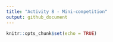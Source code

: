 ```yaml
---
title: "Activity 8 - Mini-competition"
output: github_document
---
```


```r
knitr::opts_chunk$set(echo = TRUE)
```
